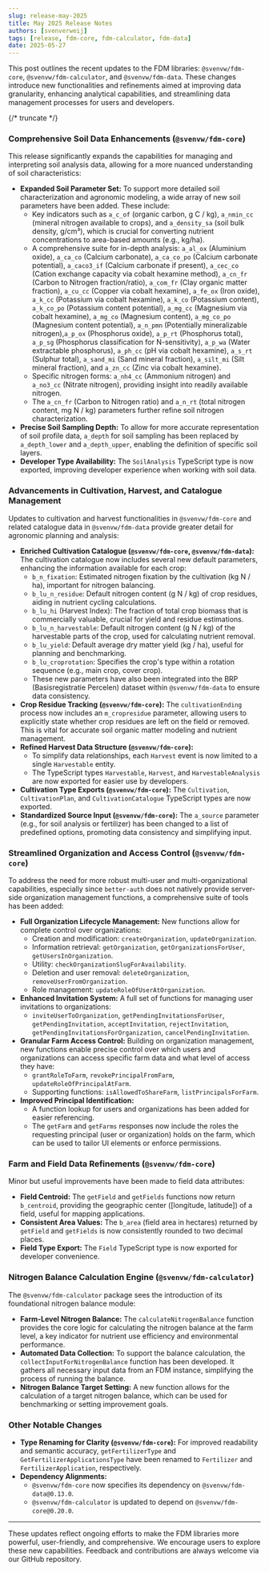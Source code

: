 ```yaml
---
slug: release-may-2025
title: May 2025 Release Notes
authors: [svenverweij]
tags: [release, fdm-core, fdm-calculator, fdm-data]
date: 2025-05-27
---
```


This post outlines the recent updates to the FDM libraries: `@svenvw/fdm-core`, `@svenvw/fdm-calculator`, and `@svenvw/fdm-data`. These changes introduce new functionalities and refinements aimed at improving data granularity, enhancing analytical capabilities, and streamlining data management processes for users and developers.

{/* truncate */}

### Comprehensive Soil Data Enhancements (`@svenvw/fdm-core`)

This release significantly expands the capabilities for managing and interpreting soil analysis data, allowing for a more nuanced understanding of soil characteristics:

*   **Expanded Soil Parameter Set:** To support more detailed soil characterization and agronomic modeling, a wide array of new soil parameters have been added. These include:
    *   Key indicators such as `a_c_of` (organic carbon, g C / kg), `a_nmin_cc` (mineral nitrogen available to crops), and `a_density_sa` (soil bulk density, g/cm³), which is crucial for converting nutrient concentrations to area-based amounts (e.g., kg/ha).
    *   A comprehensive suite for in-depth analysis: `a_al_ox` (Aluminium oxide), `a_ca_co` (Calcium carbonate), `a_ca_co_po` (Calcium carbonate potential), `a_caco3_if` (Calcium carbonate if present), `a_cec_co` (Cation exchange capacity via cobalt hexamine method), `a_cn_fr` (Carbon to Nitrogen fraction/ratio), `a_com_fr` (Clay organic matter fraction), `a_cu_cc` (Copper via cobalt hexamine), `a_fe_ox` (Iron oxide), `a_k_cc` (Potassium via cobalt hexamine), `a_k_co` (Potassium content), `a_k_co_po` (Potassium content potential), `a_mg_cc` (Magnesium via cobalt hexamine), `a_mg_co` (Magnesium content), `a_mg_co_po` (Magnesium content potential), `a_n_pmn` (Potentially mineralizable nitrogen),`a_p_ox` (Phosphorus oxide), `a_p_rt` (Phosphorus total), `a_p_sg` (Phosphorus classification for N-sensitivity), `a_p_wa` (Water extractable phosphorus), `a_ph_cc` (pH via cobalt hexamine), `a_s_rt` (Sulphur total), `a_sand_mi` (Sand mineral fraction), `a_silt_mi` (Silt mineral fraction), and `a_zn_cc` (Zinc via cobalt hexamine).
    *   Specific nitrogen forms: `a_nh4_cc` (Ammonium nitrogen) and `a_no3_cc` (Nitrate nitrogen), providing insight into readily available nitrogen.
    *   The `a_cn_fr` (Carbon to Nitrogen ratio) and `a_n_rt` (total nitrogen content, mg N / kg) parameters further refine soil nitrogen characterization.
*   **Precise Soil Sampling Depth:** To allow for more accurate representation of soil profile data, `a_depth` for soil sampling has been replaced by `a_depth_lower` and `a_depth_upper`, enabling the definition of specific soil layers.
*   **Developer Type Availability:** The `SoilAnalysis` TypeScript type is now exported, improving developer experience when working with soil data.

### Advancements in Cultivation, Harvest, and Catalogue Management

Updates to cultivation and harvest functionalities in `@svenvw/fdm-core` and related catalogue data in `@svenvw/fdm-data` provide greater detail for agronomic planning and analysis:

*   **Enriched Cultivation Catalogue (`@svenvw/fdm-core`, `@svenvw/fdm-data`):** The cultivation catalogue now includes several new default parameters, enhancing the information available for each crop:
    *   `b_n_fixation`: Estimated nitrogen fixation by the cultivation (kg N / ha), important for nitrogen balancing.
    *   `b_lu_n_residue`: Default nitrogen content (g N / kg) of crop residues, aiding in nutrient cycling calculations.
    *   `b_lu_hi` (Harvest Index): The fraction of total crop biomass that is commercially valuable, crucial for yield and residue estimations.
    *   `b_lu_n_harvestable`: Default nitrogen content (g N / kg) of the harvestable parts of the crop, used for calculating nutrient removal.
    *   `b_lu_yield`: Default average dry matter yield (kg / ha), useful for planning and benchmarking.
    *   `b_lu_croprotation`: Specifies the crop's type within a rotation sequence (e.g., main crop, cover crop).
    *   These new parameters have also been integrated into the BRP (Basisregistratie Percelen) dataset within `@svenvw/fdm-data` to ensure data consistency.
*   **Crop Residue Tracking (`@svenvw/fdm-core`):** The `cultivationEnding` process now includes an `m_cropresidue` parameter, allowing users to explicitly state whether crop residues are left on the field or removed. This is vital for accurate soil organic matter modeling and nutrient management.
*   **Refined Harvest Data Structure (`@svenvw/fdm-core`):**
    *   To simplify data relationships, each `Harvest` event is now limited to a single `Harvestable` entity.
    *   The TypeScript types `Harvestable`, `Harvest`, and `HarvestableAnalysis` are now exported for easier use by developers.
*   **Cultivation Type Exports (`@svenvw/fdm-core`):** The `Cultivation`, `CultivationPlan`, and `CultivationCatalogue` TypeScript types are now exported.
*   **Standardized Source Input (`@svenvw/fdm-core`):** The `a_source` parameter (e.g., for soil analysis or fertilizer) has been changed to a list of predefined options, promoting data consistency and simplifying input.

### Streamlined Organization and Access Control (`@svenvw/fdm-core`)

To address the need for more robust multi-user and multi-organizational capabilities, especially since `better-auth` does not natively provide server-side organization management functions, a comprehensive suite of tools has been added:

*   **Full Organization Lifecycle Management:** New functions allow for complete control over organizations:
    *   Creation and modification: `createOrganization`, `updateOrganization`.
    *   Information retrieval: `getOrganization`, `getOrganizationsForUser`, `getUsersInOrganization`.
    *   Utility: `checkOrganizationSlugForAvailability`.
    *   Deletion and user removal: `deleteOrganization`, `removeUserFromOrganization`.
    *   Role management: `updateRoleOfUserAtOrganization`.
*   **Enhanced Invitation System:** A full set of functions for managing user invitations to organizations:
    *   `inviteUserToOrganization`, `getPendingInvitationsForUser`, `getPendingInvitation`, `acceptInvitation`, `rejectInvitation`, `getPendingInvitationsForOrganization`, `cancelPendingInvitation`.
*   **Granular Farm Access Control:** Building on organization management, new functions enable precise control over which users and organizations can access specific farm data and what level of access they have:
    *   `grantRoleToFarm`, `revokePrincipalFromFarm`, `updateRoleOfPrincipalAtFarm`.
    *   Supporting functions: `isAllowedToShareFarm`, `listPrincipalsForFarm`.
*   **Improved Principal Identification:**
    *   A function lookup for users and organizations has been added for easier referencing.
    *   The `getFarm` and `getFarms` responses now include the roles the requesting principal (user or organization) holds on the farm, which can be used to tailor UI elements or enforce permissions.

### Farm and Field Data Refinements (`@svenvw/fdm-core`)

Minor but useful improvements have been made to field data attributes:

*   **Field Centroid:** The `getField` and `getFields` functions now return `b_centroid`, providing the geographic center ([longitude, latitude]) of a field, useful for mapping applications.
*   **Consistent Area Values:** The `b_area` (field area in hectares) returned by `getField` and `getFields` is now consistently rounded to two decimal places.
*   **Field Type Export:** The `Field` TypeScript type is now exported for developer convenience.

### Nitrogen Balance Calculation Engine (`@svenvw/fdm-calculator`)

The `@svenvw/fdm-calculator` package sees the introduction of its foundational nitrogen balance module:

*   **Farm-Level Nitrogen Balance:** The `calculateNitrogenBalance` function provides the core logic for calculating the nitrogen balance at the farm level, a key indicator for nutrient use efficiency and environmental performance.
*   **Automated Data Collection:** To support the balance calculation, the `collectInputForNitrogenBalance` function has been developed. It gathers all necessary input data from an FDM instance, simplifying the process of running the balance.
*   **Nitrogen Balance Target Setting:** A new function allows for the calculation of a target nitrogen balance, which can be used for benchmarking or setting improvement goals.

### Other Notable Changes

*   **Type Renaming for Clarity (`@svenvw/fdm-core`):** For improved readability and semantic accuracy, `getFertilizerType` and `GetFertilizerApplicationsType` have been renamed to `Fertilizer` and `FertilizerApplication`, respectively.
*   **Dependency Alignments:**
    *   `@svenvw/fdm-core` now specifies its dependency on `@svenvw/fdm-data@0.13.0`.
    *   `@svenvw/fdm-calculator` is updated to depend on `@svenvw/fdm-core@0.20.0`.

---

These updates reflect ongoing efforts to make the FDM libraries more powerful, user-friendly, and comprehensive. We encourage users to explore these new capabilities. Feedback and contributions are always welcome via our GitHub repository.
